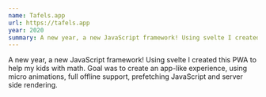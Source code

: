 ```yaml
---
name: Tafels.app
url: https://tafels.app
year: 2020
summary: A new year, a new JavaScript framework! Using svelte I created this PWA to help my kids with math. Goal was to create an app-like experience, using micro animations, full offline support, prefetching JavaScript and server side rendering.
---
```


A new year, a new JavaScript framework! Using svelte I created this PWA to help my kids with math. Goal was to create an app-like experience, using micro animations, full offline support, prefetching JavaScript and server side rendering.
